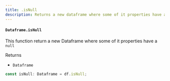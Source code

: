 ```yaml
---
title: .isNull
description: Returns a new dataframe where some of it properties have a null
---
```


#### `Dataframe.isNull`

This function return a new Dataframe where some of it properties have a `null`

Returns

- `Dataframe`

```typescript
const isNull: Dataframe = df.isNull;
```
